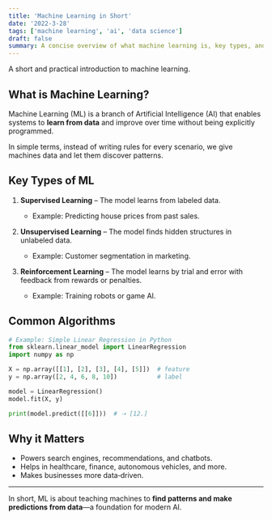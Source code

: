 ```yaml
---
title: 'Machine Learning in Short'
date: '2022-3-28'
tags: ['machine learning', 'ai', 'data science']
draft: false
summary: A concise overview of what machine learning is, key types, and why it matters.
---
```


A short and practical introduction to machine learning.

## What is Machine Learning?

Machine Learning (ML) is a branch of Artificial Intelligence (AI) that enables systems to **learn from data** and improve over time without being explicitly programmed.

In simple terms, instead of writing rules for every scenario, we give machines data and let them discover patterns.

## Key Types of ML

1. **Supervised Learning** – The model learns from labeled data.

   - Example: Predicting house prices from past sales.

2. **Unsupervised Learning** – The model finds hidden structures in unlabeled data.

   - Example: Customer segmentation in marketing.

3. **Reinforcement Learning** – The model learns by trial and error with feedback from rewards or penalties.

   - Example: Training robots or game AI.

## Common Algorithms

```python
# Example: Simple Linear Regression in Python
from sklearn.linear_model import LinearRegression
import numpy as np

X = np.array([[1], [2], [3], [4], [5]])  # feature
y = np.array([2, 4, 6, 8, 10])           # label

model = LinearRegression()
model.fit(X, y)

print(model.predict([[6]]))  # ➝ [12.]
```

## Why it Matters

- Powers search engines, recommendations, and chatbots.
- Helps in healthcare, finance, autonomous vehicles, and more.
- Makes businesses more data‑driven.

---

In short, ML is about teaching machines to **find patterns and make predictions from data**—a foundation for modern AI.
